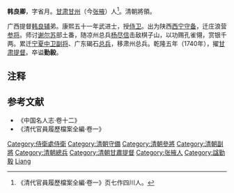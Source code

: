 '''韩良卿'''，字省月。[[甘肃|甘肃]][[甘州|甘州]]（今[[张掖|张掖]]）人<ref>《清代官員履歷檔案全編·卷一》页七作四川人。</ref>。清朝將領。  

广西提督[[韩良辅|韩良辅]]弟。康熙五十一年武进士，授[[侍卫|侍卫]]。出为陕西[[西宁|西宁]][[守备|守备]]，迁庄浪营[[参将|参将]]。师讨[[谢尔苏|谢尔苏]]部土番，随凉州总兵[[杨尽信|杨尽信]]击敌棋子山，以功赐孔雀翎，赏银千两。累迁[[宁夏|宁夏]][[中卫|中卫]][[副将|副将]]、广东碣石[[总兵|总兵]]，移肃州总兵。乾隆五年（1740年），擢[[甘肃提督|甘肃提督]]。卒谥'''勤毅'''。

==注释==
{{reflist}}

==参考文献==
*《中国名人志·卷十二》
*《清代官員履歷檔案全編·卷一》

{{康熙五十一年壬辰科武殿試金榜}}
{{DEFAULTSORT:Han韩}}

[[Category:侍衛處侍衛|Category:侍衛處侍衛]]
[[Category:清朝守備|Category:清朝守備]]
[[Category:清朝參將|Category:清朝參將]]
[[Category:清朝副將|Category:清朝副將]]
[[Category:清朝總兵|Category:清朝總兵]]
[[Category:清朝甘肅提督|Category:清朝甘肅提督]]
[[Category:张掖人|Category:张掖人]]
[[Category:諡勤毅|Category:諡勤毅]]
[[Category:韩姓|Liang]]